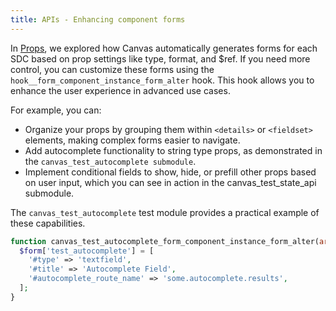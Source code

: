 ```yaml
---
title: APIs - Enhancing component forms
---
```


In [Props](./props.mdx), we explored how Canvas automatically generates forms for
each SDC based on prop settings like type, format, and $ref. If you need more
control, you can customize these forms using the
`hook__form_component_instance_form_alter` hook. This hook allows you to
enhance the user experience in advanced use cases.

For example, you can:

- Organize your props by grouping them within `<details>` or `<fieldset>`
elements, making complex forms easier to navigate.
- Add autocomplete functionality to string type props, as demonstrated in the
`canvas_test_autocomplete submodule`.
- Implement conditional fields to show, hide, or prefill other props based on
user input, which you can see in action in the canvas_test_state_api submodule.

The `canvas_test_autocomplete` test module provides a practical example of these
capabilities.

```php
function canvas_test_autocomplete_form_component_instance_form_alter(array &$form, FormStateInterface $form_state): void {
  $form['test_autocomplete'] = [
    '#type' => 'textfield',
    '#title' => 'Autocomplete Field',
    '#autocomplete_route_name' => 'some.autocomplete.results',
  ];
}
```
